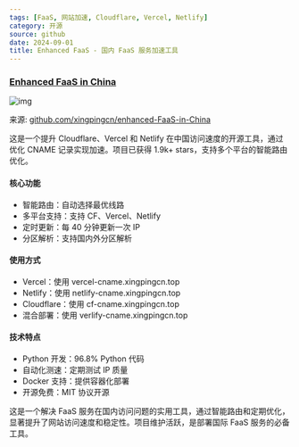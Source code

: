 ```yaml
---
tags: [FaaS, 网站加速, Cloudflare, Vercel, Netlify]
category: 开源
source: github
date: 2024-09-01
title: Enhanced FaaS - 国内 FaaS 服务加速工具
---
```


### [Enhanced FaaS in China](https://github.com/xingpingcn/enhanced-FaaS-in-China)

![img](https://img.mengpeng.tech/i/2024/12/10/67582d3d9213b.webp)

来源: [github.com/xingpingcn/enhanced-FaaS-in-China](https://github.com/xingpingcn/enhanced-FaaS-in-China)

这是一个提升 Cloudflare、Vercel 和 Netlify 在中国访问速度的开源工具，通过优化 CNAME 记录实现加速。项目已获得 1.9k+ stars，支持多个平台的智能路由优化。

#### 核心功能
- 智能路由：自动选择最优线路
- 多平台支持：支持 CF、Vercel、Netlify
- 定时更新：每 40 分钟更新一次 IP
- 分区解析：支持国内外分区解析

#### 使用方式
- Vercel：使用 vercel-cname.xingpingcn.top
- Netlify：使用 netlify-cname.xingpingcn.top
- Cloudflare：使用 cf-cname.xingpingcn.top
- 混合部署：使用 verlify-cname.xingpingcn.top

#### 技术特点
- Python 开发：96.8% Python 代码
- 自动化测速：定期测试 IP 质量
- Docker 支持：提供容器化部署
- 开源免费：MIT 协议开源

这是一个解决 FaaS 服务在国内访问问题的实用工具，通过智能路由和定期优化，显著提升了网站访问速度和稳定性。项目维护活跃，是部署国际 FaaS 服务的必备工具。 